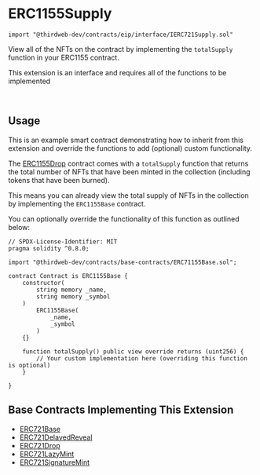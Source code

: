 
# ERC1155Supply

```solidity
import "@thirdweb-dev/contracts/eip/interface/IERC721Supply.sol"
```

View all of the NFTs on the contract by implementing the `totalSupply` function in your ERC1155 contract.

<Callout title="info" variant="info">

This extension is an interface and requires all of the functions to be implemented

</Callout>

<br />

<GithubButtonLink href="https://github.com/thirdweb-dev/contracts/blob/main/contracts/eip/interface/IERC1155Supply.sol" />

## Usage

This is an example smart contract demonstrating how to inherit from this extension and override the functions to add (optional) custom functionality.

The [ERC1155Drop](/solidity/base-contracts/erc1155drop) contract comes with a `totalSupply`
function that returns the total number of NFTs that have been minted in the collection (including tokens that have been burned).

This means you can already view the total supply of NFTs in the collection by implementing the `ERC1155Base` contract.

You can optionally override the functionality of this function as outlined below:

```solidity
// SPDX-License-Identifier: MIT
pragma solidity ^0.8.0;

import "@thirdweb-dev/contracts/base-contracts/ERC71155Base.sol";

contract Contract is ERC1155Base {
    constructor(
        string memory _name,
        string memory _symbol
    )
        ERC1155Base(
            _name,
            _symbol
        )
    {}

    function totalSupply() public view override returns (uint256) {
        // Your custom implementation here (overriding this function is optional)
    }

}
```

## Base Contracts Implementing This Extension

- [ERC721Base](/contracts/build/base-contracts/erc-721/base)
- [ERC721DelayedReveal](/contracts/build/base-contracts/erc-721/delayed-reveal)
- [ERC721Drop](/contracts/build/base-contracts/erc-721/drop)
- [ERC721LazyMint](/contracts/build/base-contracts/erc-721/lazy-mint)
- [ERC721SignatureMint](/contracts/build/base-contracts/erc-721/signature-mint)
